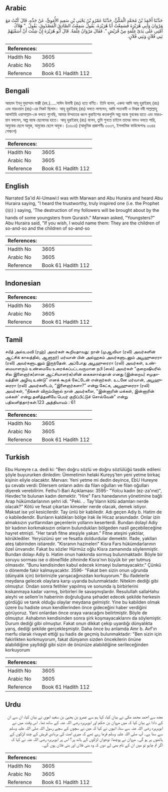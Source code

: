 ## Arabic


<div dir="rtl" lang="ar" style={{fontSize:'larger',backgroundColor:'#f8f9fa',padding:20}}>
حَدَّثَنَا أَحْمَدُ بْنُ مُحَمَّدٍ الْمَكِّيُّ، حَدَّثَنَا عَمْرُو بْنُ يَحْيَى بْنِ سَعِيدٍ الأُمَوِيُّ، عَنْ جَدِّهِ، قَالَ كُنْتُ مَعَ مَرْوَانَ وَأَبِي هُرَيْرَةَ فَسَمِعْتُ أَبَا هُرَيْرَةَ، يَقُولُ سَمِعْتُ الصَّادِقَ الْمَصْدُوقَ، يَقُولُ ‏ "‏ هَلاَكُ أُمَّتِي عَلَى يَدَىْ غِلْمَةٍ مِنْ قُرَيْشٍ ‏"‏‏.‏ فَقَالَ مَرْوَانُ غِلْمَةٌ‏.‏ قَالَ أَبُو هُرَيْرَةَ إِنْ شِئْتَ أَنْ أُسَمِّيَهُمْ بَنِي فُلاَنٍ وَبَنِي فُلاَنٍ‏.‏
</div>
<div style={{backgroundColor:'#f8f9fa',padding:20, marginBottom: 10}}><table> <thead> <tr> <th>References:</th> <th></th> </tr> </thead> <tbody><tr><td>Hadith No</td><td>3605</td></tr><tr><td>Arabic No</td><td>3605</td></tr><tr><td>Reference</td><td>Book 61 Hadith 112</td></tr></tbody></table></div>

## Bengali


<div dir="ltr" lang="bn" style={{fontSize:'larger',backgroundColor:'#f8f9fa',padding:20}}>
আহমদ ইবনু মুহাম্মাদ মাক্কী (রহ.).....সাঈদ উমাবী (রাঃ) হতে বর্ণিত। তিনি বলেন, একদা আমি আবূ হুরাইরাহ্ (রাঃ) এবং মারওয়ান (রাঃ)-এর নিকট ছিলাম। আবূ হুরাইরাহ্ (রাঃ) বলতে লাগলেন, আমি সত্যবাদী ও বিশ্বস্ত নবী সাল্লাল্লাহু আলাইহি ওয়াসাল্লাম-কে বলতে শুনেছি, আমার উম্মাতের ধ্বংস কুরাইশের কতকগুলি অল্প বয়স্ক যুবকের হাতে এবং মারওয়ান বললেন, অল্প বয়স্ক ছেলেদের হাতে। আবূ হুরাইরাহ্ (রাঃ) বলেন, তুমি শুনতে চাইলে তাদের নামও বলতে পারি, অমুকের ছেলে অমুক, অমুকের ছেলে অমুক। (৩৬০৪) (আধুনিক প্রকাশনীঃ ৩৩৩৭, ইসলামিক ফাউন্ডেশনঃ ৩৩৪৪ শেষাংশ)
</div>
<div style={{backgroundColor:'#f8f9fa',padding:20, marginBottom: 10}}><table> <thead> <tr> <th>References:</th> <th></th> </tr> </thead> <tbody><tr><td>Hadith No</td><td>3605</td></tr><tr><td>Arabic No</td><td>3605</td></tr><tr><td>Reference</td><td>Book 61 Hadith 112</td></tr></tbody></table></div>

## English


<div dir="ltr" lang="en" style={{fontSize:'larger',backgroundColor:'#f8f9fa',padding:20}}>
Narrated Sa'id Al-Umawi:I was with Marwan and Abu Huraira and heard Abu Huraira saying, "I heard the trustworthy, truly inspired one (i.e. the Prophet (ﷺ) ) saying, 'The destruction of my followers will be brought about by the hands of some youngsters from Quraish." Marwan asked, "Youngsters?" Abu Huraira said, "If you wish, I would name them: They are the children of so-and-so and the children of so-and-so
</div>
<div style={{backgroundColor:'#f8f9fa',padding:20, marginBottom: 10}}><table> <thead> <tr> <th>References:</th> <th></th> </tr> </thead> <tbody><tr><td>Hadith No</td><td>3605</td></tr><tr><td>Arabic No</td><td>3605</td></tr><tr><td>Reference</td><td>Book 61 Hadith 112</td></tr></tbody></table></div>

## Indonesian


<div dir="ltr" lang="id" style={{fontSize:'larger',backgroundColor:'#f8f9fa',padding:20}}>

</div>
<div style={{backgroundColor:'#f8f9fa',padding:20, marginBottom: 10}}><table> <thead> <tr> <th>References:</th> <th></th> </tr> </thead> <tbody><tr><td>Hadith No</td><td>3605</td></tr><tr><td>Arabic No</td><td>3605</td></tr><tr><td>Reference</td><td>Book 61 Hadith 112</td></tr></tbody></table></div>

## Tamil


<div dir="ltr" lang="ta" style={{fontSize:'larger',backgroundColor:'#f8f9fa',padding:20}}>
சயீத் அல்உமவி (ரஹ்) அவர்கள் கூறியதாவது: நான் (முஆவியா (ரலி) அவர்களின் ஆட்சிக் காலத்தில், ஆளுநர்) மர்வான் பின் அல்ஹகம் அவர்களுடனும் அபூஹுரைரா (ரலி) அவர்களுடனும் இருந்தேன். அப்போது அபூஹுரைரா (ரலி) அவர்கள், உண்மையாளரும் உண்மையே உரைக்கப்பட்டவருமான நபி (ஸல்) அவர்கள் “குறைஷியரில் சில இளைஞர்க(ளான ஆட்சியாளர்க)ளின் கைகளால்தான் எனது (இன்றைய) சமுதாயத்தின் அழிவு உண்டு” எனக் கூறக் கேட்டேன் என்றார்கள். உடனே மர்வான், அபூஹுரைரா (ரலி) அவர்களிடம், “இளைஞர்களா?” என்று கேட்க, அபூஹுரைரா (ரலி) அவர்கள், “நீங்கள் விரும்பினால் நான் அவர்களை, “இன்னாரின் மக்கள், இன்னாரின் மக்கள்' என்று தனித்தனியே பெயர் குறிப்பிட்டுச் சொல்வேன்” என்று பதிலளித்தார்கள்.123 அத்தியாயம் : 61
</div>
<div style={{backgroundColor:'#f8f9fa',padding:20, marginBottom: 10}}><table> <thead> <tr> <th>References:</th> <th></th> </tr> </thead> <tbody><tr><td>Hadith No</td><td>3605</td></tr><tr><td>Arabic No</td><td>3605</td></tr><tr><td>Reference</td><td>Book 61 Hadith 112</td></tr></tbody></table></div>

## Turkish


<div dir="ltr" lang="tr" style={{fontSize:'larger',backgroundColor:'#f8f9fa',padding:20}}>
Ebu Hureyre r.a. dedi ki: "Ben doğru sözlü ve doğru sözlülüğü tasdik edileni şöyle buyururken dinledim: Ümmetimin helaki Kureyş'ten yeni yetme birkaç kişinin eliyle olacaktır. Mervan: Yeni yetme mi dedin deyince, EbU Hureyre şu cevabı verdi: Dilersem onların adını da filan oğulları ve filan oğulları diyerek verebilirim. Fethu'l-Bari Açıklaması: 3595- "Yolcu kadın (ez-za'ıne)", Hevdec'te bulunan kadın demektir. "Hire" Fars hanedanının yönetimine bağlı Arap hükümdarlarının şehri idi. "Peki. .. Tay'lıların kötü adamları nerde olacak?" Kötü ve fesat çıkartan kimseler nerde olacak, demek istiyor. Maksat ise yol kesicilerdir. Tay ünlü bir kabiledir. Adı geçen Adiy b. Hatim de o kabiledendir. BunIarın kaIdıkları böIge Irak ile Hicaz arasındadır. OnIar izin almaksızın yurtIarından geçenIerin yollarını keserterdi. Bundan doIayl Adiy bir kadının korkmaksızın onların buIundukIarı böIgeden naslI geçebileceğine hayret etmişti. "Her tarafı fitne ateşiyle yakan." Fitne ateşini yaktılar, körüklediler. Yeryüzünü şer ve fesatIa doIdurdular demektir. İfade, yaklIan ateş tabirinden istiaredir. "Kisranın hazineIeri" Kisra Fars hükümdarlarının özeI ünvanıdır. Fakat bu sözIer Hürmüz oğIu Kisra zamanında söyIenmiştir. Bundan dolayı Adiy b. Hatim onun hakkında sormuş buIunmaktadır. BöyIe bir soruyu sorması ise o dönel1lde zihninde Kisra'nın büyük bir yer tutmuş oImasıdır. "Bunu kendisinden kabuI edecek kimseyi buIamayacaktır." Çünkü o dönemde fakir kalmayacaktır. 3596- "Fakat ben sizin onun uğrunda (dünyalık için) birbirinizIe yarışacağınızdan korkuyorum." Bu ifadeIerle meydana geIecek oIayIara karşı uyarıda buIunmaktadır. Nitekim dediği gibi oImuştur. Ondan sonra fetihIer yapıImış ve sonunda iş birbirlerini kıskanmaya kadar varmış, birbirleri ile savaşmışIardır. ResuIuIlah sallaHahu aleyhi ve sellem'in haberinin doğruIuğuna şehadet edecek şekilde herkesin gördüğü ve tanık oIduğu oIayIar meydana gelmiştir. Yine bu kabilden oImak üzere bu hadiste onun kendilerinden önce gideceğini haber verdiğini görüyoruz. Yani onIardan önce oraya varacağını belirtmiştir. Böyle de oImuştur. Ashabının kendisinden sonra şirk koşmayacakIarını da söylemiştir. Durum dediği gibi oImuştur. Fakat onun dikkat çekip uyardığı dünyalıkta yarış, dediği şekilde gerçekIeşmiştir. Daha önce bu anIamda Amr b. Avf'ın merfu oIarak rivayet ettiği şu hadis de geçmiş buIunmaktadır: "Ben sizin için fakirlikten korkmuyorum, fakat dünyanın sizden öncekilerin önüne alabildiğine yaylIdığl gibi sizin de önünüze aIabildiğine seriIeceğinden korkuyorum
</div>
<div style={{backgroundColor:'#f8f9fa',padding:20, marginBottom: 10}}><table> <thead> <tr> <th>References:</th> <th></th> </tr> </thead> <tbody><tr><td>Hadith No</td><td>3605</td></tr><tr><td>Arabic No</td><td>3605</td></tr><tr><td>Reference</td><td>Book 61 Hadith 112</td></tr></tbody></table></div>

## Urdu


<div dir="rtl" lang="ur" style={{fontSize:'larger',backgroundColor:'#f8f9fa',padding:20}}>
مجھ سے احمد محمد مکی نے بیان کیا، کہا ہم سے عمرو بن یحییٰ بن سعید اموی نے بیان کیا، ان سے ان کے دادا نے بیان کیا کہ میں مروان بن حکم اور ابوہریرہ رضی اللہ عنہ کے ساتھ تھا۔ اس وقت میں نے ابوہریرہ رضی اللہ عنہ سے سنا، انہوں نے کہا کہ میں نے سچوں کے سچے رسول اللہ صلی اللہ علیہ وسلم سے سنا ہے۔ آپ صلی اللہ علیہ وسلم فرما رہے تھے کہ میری امت کی بربادی قریش کے چند لڑکوں کے ہاتھوں پر ہو گی۔ مروان نے پوچھا: نوجوان لڑکوں کے ہاتھ پر؟ اس پر ابوہریرہ رضی اللہ عنہ نے کہا کہ اگر تم چاہو تو میں ان کے نام بھی لے دوں کہ وہ بنی فلاں اور بنی فلاں ہوں گے۔
</div>
<div style={{backgroundColor:'#f8f9fa',padding:20, marginBottom: 10}}><table> <thead> <tr> <th>References:</th> <th></th> </tr> </thead> <tbody><tr><td>Hadith No</td><td>3605</td></tr><tr><td>Arabic No</td><td>3605</td></tr><tr><td>Reference</td><td>Book 61 Hadith 112</td></tr></tbody></table></div>